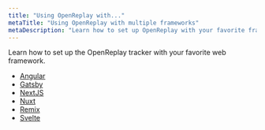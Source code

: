```yaml
---
title: "Using OpenReplay with..."
metaTitle: "Using OpenReplay with multiple frameworks"
metaDescription: "Learn how to set up OpenReplay with your favorite framework"
---
```


Learn how to set up the OpenReplay tracker with your favorite web framework.

- [Angular](using-or/angular)
- [Gatsby](using-or/gatsby)
- [NextJS](using-or/next)
- [Nuxt](using-or/nuxt)
- [Remix](using-or/remix)
- [Svelte](using-or/svelte)

